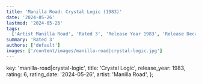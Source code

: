 ```yaml
---
title: 'Manilla Road: Crystal Logic (1983)'
date: '2024-05-26'
lastmod: '2024-05-26'
tags:
  ['Artist Manilla Road', 'Rated 3', 'Release Year 1983', 'Release Decade 1980']
summary: 'Rated 3'
authors: ['default']
images: ['/content/images/manilla-road|crystal-logic.jpg']
---
```


  key: 'manilla-road|crystal-logic',
  title: 'Crystal Logic',
  release_year: 1983,
  rating: 6,
  rating_date: '2024-05-26',
  artist: 'Manilla Road',
};

<MusicRating data={data} />
